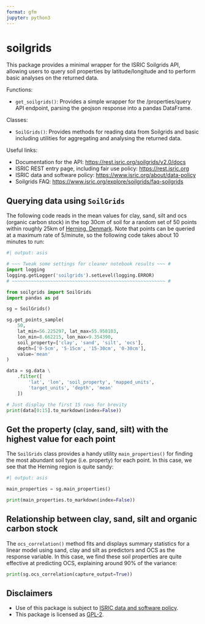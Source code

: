 ```yaml
---
format: gfm
jupyter: python3
---
```

<!-- This file is generated by README.qmd; please do not edit by hand -->

# soilgrids

This package provides a minimal wrapper for the ISRIC Soilgrids API, allowing 
users to query soil properties by latitude/longitude and to perform basic 
analyses on the returned data.

Functions:

*   `get_soilgrids()`: Provides a simple wrapper for the /properties/query
    API endpoint, parsing the geojson response into a pandas DataFrame.
        
Classes:

*   `SoilGrids()`: Provides methods for reading data from Soilgrids and basic 
    including utilities for aggregating and analysing the returned data.

Useful links:

*   Documentation for the API: <https://rest.isric.org/soilgrids/v2.0/docs>
*   ISRIC REST entry page, including fair use policy: <https://rest.isric.org>
*   ISRIC data and software policy: <https://www.isric.org/about/data-policy>
*   Soilgrids FAQ: <https://www.isric.org/explore/soilgrids/faq-soilgrids>

## Querying data using `SoilGrids`

The following code reads in the mean values for clay, sand, silt and ocs 
(organic carbon stock) in the top 30cm of soil for a random set of 50 points 
within roughly 25km of 
[Herning, Denmark](https://en.wikipedia.org/wiki/Herning). Note that points can 
be queried at a maximum rate of 5/minute, so the following code takes about 10 
minutes to run:

```python
#| output: asis

# ~~~ Tweak some settings for cleaner notebook results ~~~ #
import logging
logging.getLogger('soilgrids').setLevel(logging.ERROR)
# ~~~~~~~~~~~~~~~~~~~~~~~~~~~~~~~~~~~~~~~~~~~~~~~~~~~~~~~~ #

from soilgrids import SoilGrids
import pandas as pd

sg = SoilGrids()

sg.get_points_sample(
    50,
    lat_min=56.225297, lat_max=55.958103,
    lon_min=8.662215, lon_max=9.354390,
    soil_property=['clay', 'sand', 'silt', 'ocs'],
    depth=['0-5cm', '5-15cm', '15-30cm', '0-30cm'],
    value='mean'
)

data = sg.data \
    .filter([
        'lat', 'lon', 'soil_property', 'mapped_units', 
        'target_units', 'depth', 'mean'
    ])

# Just display the first 15 rows for brevity
print(data[0:15].to_markdown(index=False))
```

## Get the property (clay, sand, silt) with the highest value for each point

The `SoilGrids` class provides a handy utility `main_properties()` for finding
the most abundant soil type (i.e. property) for each point. In this case, we
see that the Herning region is quite sandy:

```python
#| output: asis

main_properties = sg.main_properties()

print(main_properties.to_markdown(index=False))
```

## Relationship between clay, sand, silt and organic carbon stock
The `ocs_correlation()` method fits and displays summary statistics for a linear 
model using sand, clay and silt as predictors and OCS as the response variable. 
In this case, we find these soil properties are quite effective at predicting 
OCS, explaining around 90% of the variance:

```python

print(sg.ocs_correlation(capture_output=True))
```

## Disclaimers

*   Use of this package is subject to [ISRIC data and software policy](https://www.isric.org/about/data-policy).
*   This package is licensed as [GPL-2](LICENSE).
